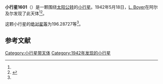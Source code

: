 {{Infobox planet
| bgcolour = #FFFFC0
| name = 1601 Patry
| symbol = 
| image = 
| caption = 
| discovery = yes
| discovery_ref = 
| discoverer = [[L._Boyer|L. Boyer]]
| discovery_site = [[阿尔及尔|阿尔及尔]] 
| discovered = 1942年5月18日
| designations = yes
| mp_name = 
| named_after = 
| alt_names = 1942 KA/ 1942 KC / 1945 FA / 1949 OG / 1955 DL / A922 KB
| mp_category = [[主带小行星|主带小行星]]
| orbit_ref = <ref name="a">[http://ssd.jpl.nasa.gov/sbdb.cgi?sstr=1601 1601 Patry] {{Wayback|url=http://ssd.jpl.nasa.gov/sbdb.cgi?sstr=1601 |date=20201103063830 }}，小行星數據庫瀏覽器（JPL Small-Body Database Browser）－[[美国国家航空航天局|美国国家航空航天局]]喷气推进实验室</ref>
| epoch = 2456400.5 (2013年4月18日更新)
| aphelion = {{convert|2.5241478|AU|km|3|abbr=on|lk=out}}
| perihelion = {{convert|1.9429704|AU|km|3|abbr=on}}
| semimajor = {{convert|2.2335591|AU|km|3|abbr=on}}
| eccentricity = 0.1301012
| period = 1219.255127 [[日|日]]<br />3.34[[儒略年|儒略年]]
| avg_speed = 
| inclination = 4.94316
| asc_node = 74.72095
| mean_anomaly = 
| arg_peri = 196.28727
| satellites = 
| physical_characteristics = yes
| dimensions = 
| mass = 
| density = 
| surface_grav = 
| escape_velocity = 
| sidereal_day = 
| axial_tilt = 
| pole_ecliptic_lat = 
| pole_ecliptic_lon = 
| albedo = 
| temperatures= 
| temp_name1 = 
| mean_temp_1 = 
| max_temp_1 = 
| temp_name2 = 
| max_temp_2 = 
| spectral_type = 
| abs_magnitude = 196.28727
}}

'''小行星1601'''（{{lang-en|1601 Patry}}）是一颗围绕[[太阳|太阳]][[公转|公转]]的[[小行星|小行星]]。1942年5月18日，[[L._Boyer|L. Boyer]]在阿尔及尔发现了此天体<ref name="a" /><ref>{{cite news|title=小行星列表|url=http://cfa-www.harvard.edu/iau/lists/NumberedMPs.txt|accessdate=2013-07-08|newspaper=哈佛大学|archive-date=2008-05-17|archive-url=https://web.archive.org/web/20080517010638/http://cfa-www.harvard.edu/iau/lists/NumberedMPs.txt|dead-url=no}}</ref>。

这颗小行星的[[绝对星等|绝对星等]]为196.28727等<ref name="a" />。

==参考文献==
{{reflist}}
{{Minor Planet Number|[[小行星1600|小行星1600]]|[[小行星1602|小行星1602]]}}

{{小天体}}

[[Category:小行星带天体|Category:小行星带天体]]
[[Category:1942年发现的小行星|Category:1942年发现的小行星]]

{{asteroid-stub}}